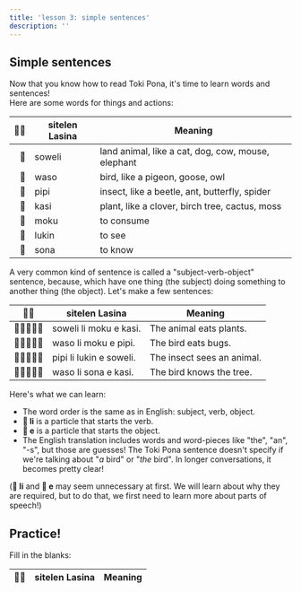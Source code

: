 ```yaml
---
title: 'lesson 3: simple sentences'
description: ''
---
```


## Simple sentences

Now that you know how to read Toki Pona, it's time to learn words and sentences!  
Here are some words for things and actions:

| 󱥠󱥔 | sitelen Lasina | Meaning                                            |
|-------------:|----------------|----------------------------------------------------|
| 󱥢            | soweli         | land animal, like a cat, dog, cow, mouse, elephant |
| 󱥴            | waso           | bird, like a pigeon, goose, owl                    |
| 󱥑            | pipi           | insect, like a beetle, ant, butterfly, spider      |
| 󱤗            | kasi           | plant, like a clover, birch tree, cactus, moss     |
| 󱤶            | moku           | to consume                                         |
| 󱤮            | lukin          | to see                                             |
| 󱥡            | sona           | to know                                            |

A very common kind of sentence is called a "subject-verb-object" sentence, because, which have one thing (the subject) doing something to another thing (the object). Let's make a few sentences:

| 󱥠󱥔 | sitelen Lasina          | Meaning                    |
|--------------|-------------------------|----------------------------|
| 󱥢󱤧󱤶󱤉󱤗        | soweli li moku e kasi.  | The animal eats plants.    |
| 󱥴󱤧󱤶󱤉󱥑        | waso li moku e pipi.    | The bird eats bugs.        |
| 󱥑󱤧󱤮󱤉󱥢        | pipi li lukin e soweli. | The insect sees an animal. |
| 󱥴󱤧󱥡󱤉󱤗        | waso li sona e kasi.    | The bird knows the tree.   |

Here's what we can learn:

* The word order is the same as in English: subject, verb, object.
* **󱤧 li** is a particle that starts the verb.
* **󱤉 e** is a particle that starts the object.
* The English translation includes words and word-pieces like "the", "an", "-s", but those are guesses! The Toki Pona sentence doesn't specify if we're talking about "*a* bird" or "*the* bird". In longer conversations, it becomes pretty clear!

(**󱤧 li** and **󱤉 e** may seem unnecessary at first. We will learn about why they are required, but to do that, we first need to learn more about parts of speech!)

## Practice!
Fill in the blanks:
<table>
  <thead>
    <tr>
      <th>󱥠󱥔</th>
      <th>sitelen Lasina</th>
      <th>Meaning</th>
    </tr>
  </thead>
  <tbody>
    <Sentence
      sp="󱥢󱤧󱥡󱤉󱥑"
      sl="soweli li sona e pipi."
      m="The animal knows the bug."
      hide="m"
    />
    <Sentence
      sp="󱥑󱤧󱤶󱤉󱤗"
      sl="pipi li moku e kasi."
      m="The bug eats plants."
      hide="sl"
    />
    <Sentence
      sp="󱥴󱤧󱤮󱤉󱤗"
      sl="waso li lukin e kasi."
      m="The bird sees plants."
      hide="sp"
    />
    <Sentence
      sp="󱥴󱤧󱥡󱤉󱥢"
      sl="waso li sona e soweli."
      m="The bird knows the animal."
      hide="sl"
    />
  </tbody>
</table>

